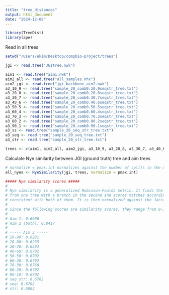 ```yaml
---
title: "tree_distances"
output: html_document
date: "2024-12-08"
---
```

```r
library(TreeDist)
library(ape)
```

Read in all trees
```r
setwd("/Users/ekim/Desktop/compbio-project/trees")

jgi <- read.tree("JGItree.nwk")

aim1 <- read.tree("aim1.nwk")
aim2_all <- read.tree("all_samples.nhx")
aim2_jgi <- read.tree("jgi_backbone_aim2.nwk")
a3_10_9 <- read.tree("sample_20_comb0.10.9seqstr_tree.txt")
a3_20_8 <- read.tree("sample_20_comb0.20.8seqstr_tree.txt")
a3_30_7 <- read.tree("sample_20_comb0.30.7seqstr_tree.txt")
a3_40_6 <- read.tree("sample_20_comb0.40.6seqstr_tree.txt")
a3_50_5 <- read.tree("sample_20_comb0.50.5seqstr_tree.txt")
a3_60_4 <- read.tree("sample_20_comb0.60.4seqstr_tree.txt")
a3_70_3 <- read.tree("sample_20_comb0.70.3seqstr_tree.txt")
a3_80_2 <- read.tree("sample_20_comb0.80.2seqstr_tree.txt")
a3_90_1 <- read.tree("sample_20_comb0.90.1seqstr_tree.txt")
a3_ss <- read.tree("sample_20_seq_str_tree.txt")
a3_seq <- read.tree("sample_20_seq_tree.txt")
a3_str <- read.tree("sample_20_str_tree.txt")

trees <- c(aim1, aim2_all, aim2_jgi, a3_10_9, a3_20_8, a3_30_7, a3_40_6, a3_50_5, a3_60_4, a3_70_3, a3_80_2, a3_90_1, a3_ss, a3_seq, a3_str)
```

Calculate Nye similarity between JGI (ground truth) tree and aim trees
```r
# normalize = pmax.int normalizes against the number of splits in the most resolved tree; in this case, JGI
all_nyes <- NyeSimilarity(jgi, trees, normalize = pmax.int)

##### Nye similarity scores #####
#
# Nye similarity is a generalized Robinson-Foulds metric. It finds the optimal matching that pairs each branch
# from one tree with a branch in the second and scores matches according to the size of the largest split that is
# consistent with both of them. It is then normalized against the Jaccard index.
#
# Since the following scores are similarity scores, they range from 0-1 with 1 being a perfect match.
#
# Aim 1: 0.6906
# Aim 2 (both): 0.8417
# 
# ----- Aim 3 -----
# 10-90: 0.6281
# 20-80: 0.6235
# 30-70: 0.6593
# 40-60: 0.6702
# 50-50: 0.6702
# 60-40: 0.6702
# 70-30: 0.6760
# 80-20: 0.6702
# 90-10: 0.6702
# seq_str: 0.6702
# seq: 0.6702
# str: 0.6082
```

